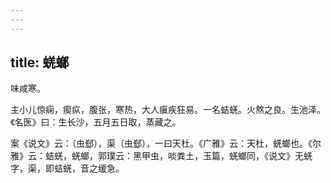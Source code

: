 ```yaml
---
---
---
```

title: 蜣螂
---



味咸寒。

主小儿惊痫，瘈疭，腹张，寒热，大人瘨疾狂易。一名蛣蜣。火熬之良。生池泽。《名医》曰：生长沙，五月五日取，蒸藏之。

案《说文》云：（虫郄），渠（虫郄），一曰天杜。《广雅》云：天杜，蜣螂也。《尔雅》云：蛣蜣，蜣螂，郭璞云：黑甲虫，啖粪土，玉篇，蜣螂同，《说文》无蜣字，渠，即蛣蜣，音之缓急。
